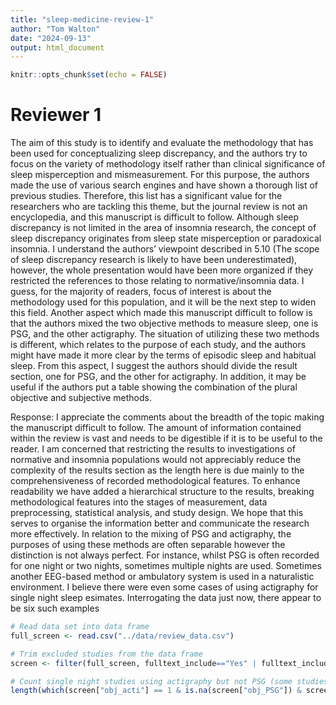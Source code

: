 ```yaml
---
title: "sleep-medicine-review-1"
author: "Tom Walton"
date: "2024-09-13"
output: html_document
---
```


```r
knitr::opts_chunk$set(echo = FALSE)

```

# Reviewer 1

The aim of this study is to identify and evaluate the methodology that has been used for conceptualizing sleep discrepancy, and the authors try to focus on the variety of methodology itself rather than clinical significance of sleep misperception and mismeasurement. For this purpose, the authors made the use of various search engines and have shown a thorough list of previous studies. Therefore, this list has a significant value for the researchers who are tackling this theme, but the journal review is not an encyclopedia, and this manuscript is difficult to follow.
Although sleep discrepancy is not limited in the area of insomnia research, the concept of sleep discrepancy originates from sleep state misperception or paradoxical insomnia. I understand the authors' viewpoint described in 5.10 (The scope of sleep discrepancy research is likely to have been underestimated), however, the whole presentation would have been more organized if they restricted the references to those relating to normative/insomnia data. I guess, for the majority of readers, focus of interest is about the methodology used for this population, and it will be the next step to widen this field.
Another aspect which made this manuscript difficult to follow is that the authors mixed the two objective methods to measure sleep, one is PSG, and the other actigraphy. The situation of utilizing these two methods is different, which relates to the purpose of each study, and the authors might have made it more clear by the terms of episodic sleep and habitual sleep. From this aspect, I suggest the authors should divide the result section, one for PSG, and the other for actigraphy. In addition, it may be useful if the authors put a table showing the combination of the plural objective and subjective methods.

Response: 
I appreciate the comments about the breadth of the topic making the manuscript difficult to follow. The amount of information contained within the review is vast and needs to be digestible if it is to be useful to the reader. I am concerned that restricting the results to investigations of normative and insomnia populations would not appreciably reduce the complexity of the results section as the length here is due mainly to the comprehensiveness of recorded methodological features. To enhance readability we have added a hierarchical structure to the results, breaking methodological features into the stages of measurement, data preprocessing, statistical analysis, and study design. We hope that this serves to organise the information better and communicate the research more effectively. 
In relation to the mixing of PSG and actigraphy, the purposes of using these methods are often separable however the distinction is not always perfect. For instance, whilst PSG is often recorded for one night or two nights, sometimes multiple nights are used. Sometimes another EEG-based method or ambulatory system is used in a naturalistic environment. I believe there were even some cases of using actigraphy for single night sleep esimates. Interrogating the data just now, there appear to be six such examples

``` r

# Read data set into data frame
full_screen <- read.csv("../data/review_data.csv")

# Trim excluded studies from the data frame
screen <- filter(full_screen, fulltext_include=="Yes" | fulltext_include=="Second study")

# Count single night studies using actigraphy but not PSG (some studies use both)
length(which(screen["obj_acti"] == 1 & is.na(screen["obj_PSG"]) & screen["rm_singlenight"] == 1))
```
